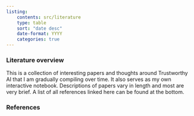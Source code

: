 ```yaml
---
listing:
    contents: src/literature
    type: table
    sort: "date desc"
    date-format: YYYY
    categories: true
---
```


### Literature overview 

This is a collection of interesting papers and thoughts around Trustworthy AI that I am gradually compiling over time. It also serves as my own interactive notebook. Descriptions of papers vary in length and most are very brief. A list of all references linked here can be found at the bottom. 

### References